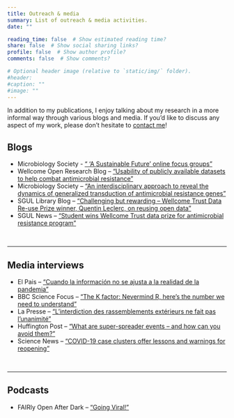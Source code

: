 ```yaml
---
title: Outreach & media
summary: List of outreach & media activities.
date: ""

reading_time: false  # Show estimated reading time?
share: false  # Show social sharing links?
profile: false  # Show author profile?
comments: false  # Show comments?

# Optional header image (relative to `static/img/` folder).
#header: 
#caption: ""
#image: ""
---
```


In addition to my publications, I enjoy talking about my research in a more informal way through various blogs and media. If you'd like to discuss any aspect of my work, please don't hesitate to [contact me](/#contact)!

## **Blogs**

- Microbiology Society - [“ 'A Sustainable Future' online focus groups”](https://microbiologysociety.org/blog/a-sustainable-future-online-focus-groups.html)
- Wellcome Open Research Blog – [“Usability of publicly available datasets to help combat antimicrobial resistance”](https://blog.wellcomeopenresearch.org/2020/09/15/usability-of-publicly-available-datasets-to-help-combat-antimicrobial-resistance/)
- Microbiology Society – [“An interdisciplinary approach to reveal the dynamics of generalized transduction of antimicrobial resistance genes”](https://microbiologysociety.org/our-work/75th-anniversary-a-sustainable-future/antimicrobial-resistance-amr/antimicrobial-resistance-amr-case-studies/dynamics-of-generalized-transduction-of-amr-genes.html)
- SGUL Library Blog – [“Challenging but rewarding – Wellcome Trust Data Re-use Prize winner, Quentin Leclerc, on reusing open data”](https://stglibrary.wordpress.com/2019/05/02/challenging-but-rewarding-wellcome-trust-data-re-use-prize-winner-quentin-leclerc-on-reusing-open-data/)
- SGUL News – [“Student wins Wellcome Trust data prize for antimicrobial resistance program”](https://www.sgul.ac.uk/news/student-wins-wellcome-trust-data-prize-for-empirical-therapy-guidelines)

<br>

***

## **Media interviews**
- El Pais – [“Cuando la información no se ajusta a la realidad de la pandemia”](https://elpais.com/espana/madrid/2021-03-01/cuando-la-informacion-no-se-ajusta-a-la-realidad.html)
- BBC Science Focus – [“The K factor: Nevermind R, here’s the number we need to understand”](https://www.sciencefocus.com/news/the-k-factor-nevermind-r-heres-the-number-we-need-to-understand/)
- La Presse – [“L’interdiction des rassemblements extérieurs ne fait pas l’unanimité”](https://www.lapresse.ca/societe/2020-10-08/covid-19/l-interdiction-des-rassemblements-exterieurs-ne-fait-pas-l-unanimite.php)
- Huffington Post – [“What are super-spreader events – and how can you avoid them?”](https://www.huffingtonpost.co.uk/entry/whats-a-super-spreader-event-and-how-do-you-avoid-them_uk_5f3e5e67c5b66346158154e6)
- Science News – [“COVID-19 case clusters offer lessons and warnings for reopening”](https://www.sciencenews.org/article/coronavirus-covid-19-case-clusters-lessons-warnings-reopening)

<br>

***

## **Podcasts**
- FAIRly Open After Dark – [“Going Viral!”](https://fairlyopenafterdark.podbean.com/e/going-viral/)



